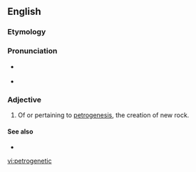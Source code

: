 ==English==


===Etymology===

{{prefix|petro|genetic}}

===Pronunciation===

* {{a|US}} {{IPA|pɛtɹoʊdʒəˈnɛtɪk}}
*{{rhymes|ɛtɪk}}

===Adjective===
{{en-adj|-}}

#{{geology}} Of or pertaining to [[petrogenesis]], the creation of new rock.

====See also====
*{{pedialite|petrogenesis}}

[[vi:petrogenetic]]
